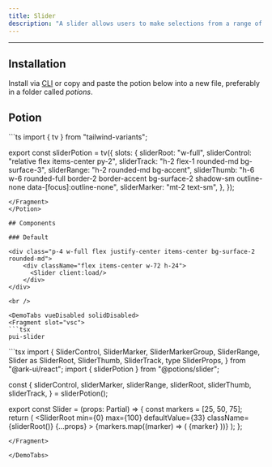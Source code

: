 ```yaml
---
title: Slider
description: "A slider allows users to make selections from a range of values. Think of it as a custom `<input type='range'/>` with the ability to achieve custom styling and accessibility."
---
```


---


<div class="p-4 w-full flex justify-center items-center bg-surface-2 rounded-md">
    <div className="flex items-center w-72 h-24">
      <Slider client:load/>
    </div>
</div>

## Installation

Install via <a href="/docs/getting-started/cli">CLI</a> or copy and paste the potion below into a new file, preferably in a folder called *potions*.

## Potion 

<Potion>
<Fragment slot="contentSlot">
```ts
import { tv } from "tailwind-variants";

export const sliderPotion = tv({
  slots: {
    sliderRoot: "w-full",
    sliderControl: "relative flex items-center py-2",
    sliderTrack: "h-2 flex-1 rounded-md bg-surface-3",
    sliderRange: "h-2 rounded-md bg-accent",
    sliderThumb:
      "h-6 w-6 rounded-full border-2 border-accent bg-surface-2 shadow-sm outline-none data-[focus]:outline-none",
    sliderMarker: "mt-2 text-sm",
  },
});

```
</Fragment>
</Potion>

## Components 

### Default

<div class="p-4 w-full flex justify-center items-center bg-surface-2 rounded-md">
    <div className="flex items-center w-72 h-24">
      <Slider client:load/>
    </div>
</div>

<br />

<DemoTabs vueDisabled solidDisabled>
<Fragment slot="vsc">
```tsx
pui-slider 
```
</Fragment>
<Fragment slot="react">
```tsx
import {
  SliderControl,
  SliderMarker,
  SliderMarkerGroup,
  SliderRange,
  Slider as SliderRoot,
  SliderThumb,
  SliderTrack,
  type SliderProps,
} from "@ark-ui/react";
import { sliderPotion } from "@potions/slider";

const {
  sliderControl,
  sliderMarker,
  sliderRange,
  sliderRoot,
  sliderThumb,
  sliderTrack,
} = sliderPotion();

export const Slider = (props: Partial<SliderProps>) => {
  const markers = [25, 50, 75];
  return (
    <SliderRoot
      min={0}
      max={100}
      defaultValue={33}
      className={sliderRoot()}
      {...props}
    >
      <SliderControl className={sliderControl()}>
        <SliderTrack className={sliderTrack()}>
          <SliderRange className={sliderRange()} />
        </SliderTrack>
        <SliderThumb className={sliderThumb()} />
      </SliderControl>
      <SliderMarkerGroup>
        {markers.map((marker) => (
          <SliderMarker key={marker} className={sliderMarker()} value={marker}>
            {marker}
          </SliderMarker>
        ))}
      </SliderMarkerGroup>
    </SliderRoot>
  );
};

```
</Fragment>

</DemoTabs>


